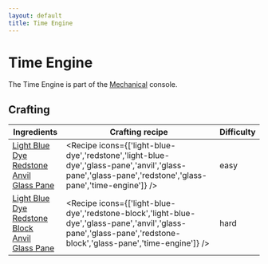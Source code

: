 ```yaml
---
layout: default
title: Time Engine
---
```



Time Engine
===================

The Time Engine is part of the [Mechanical](/interiors#MECHANICAL) console.

## Crafting

| Ingredients | Crafting recipe | Difficulty |
| ----------- | --------------- | ------------- |
| [Light Blue Dye](https://minecraft.wiki/w/Light_Blue_Dye)<br/>[Redstone](https://minecraft.wiki/w/Redstone)<br/>[Anvil](https://minecraft.wiki/w/Anvil)<br/>[Glass Pane](https://minecraft.wiki/w/Glass_Pane) | <Recipe icons={['light-blue-dye','redstone','light-blue-dye','glass-pane','anvil','glass-pane','glass-pane','redstone','glass-pane','time-engine']} /> | easy |
| [Light Blue Dye](https://minecraft.wiki/w/Light_Blue_Dye)<br/>[Redstone Block](https://minecraft.wiki/w/Redstone_Block)<br/>[Anvil](https://minecraft.wiki/w/Anvil)<br/>[Glass Pane](https://minecraft.wiki/w/Glass_Pane) | <Recipe icons={['light-blue-dye','redstone-block','light-blue-dye','glass-pane','anvil','glass-pane','glass-pane','redstone-block','glass-pane','time-engine']} /> | hard |
